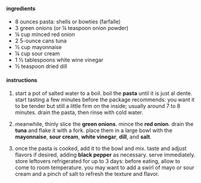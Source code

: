 
#### ingredients

- 8 ounces pasta: shells or bowties (farfalle)
- 3 green onions (or ¼ teaspoon onion powder)
- ¼ cup minced red onion
- 2 5-ounce cans tuna
- ½ cup mayonnaise
- ¼ cup sour cream
- 1 ½ tablespoons white wine vinegar
- ½ teaspoon dried dill

#### instructions

1. start a pot of salted water to a boil. boil the **pasta** until it is just al dente. start tasting a few minutes before the package recommends: you want it to be tender but still a little firm on the inside; usually around 7 to 8 minutes. drain the pasta, then rinse with cold water.

2. meanwhile, thinly slice the **green onions**. mince the **red onion**. drain the **tuna** and flake it with a fork. place them in a large bowl with the **mayonnaise**, **sour cream**, **white vinegar**, **dill**, and **salt**.

3. once the pasta is cooked, add it to the bowl and mix. taste and adjust flavors if desired, adding **black pepper** as necessary. serve immediately. store leftovers refrigerated for up to 3 days: before eating, allow to come to room temperature. you may want to add a swirl of mayo or sour cream and a pinch of salt to refresh the texture and flavor.
